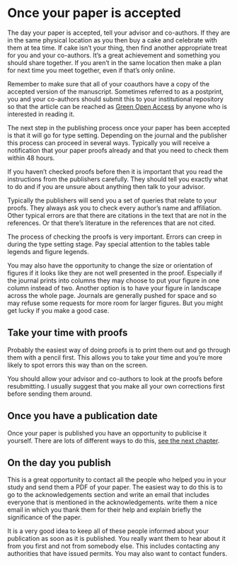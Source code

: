 # Once your paper is accepted {#accepted}

The day your paper is accepted, tell your advisor and co-authors. If they are in the same physical location as you then buy a cake and celebrate with them at tea time. If cake isn’t your thing, then find another appropriate treat for you and your co-authors. It’s a great achievement and something you should share together. If you aren’t in the same location then make a plan for next time you meet together, even if that’s only online. 

Remember to make sure that all of your coauthors have a copy of the accepted version of the manuscript. Sometimes referred to as a postprint, you and your co-authors should submit this to your institutional repository so that the article can be reached as [Green Open Access](openaccess.html) by anyone who is interested in reading it.

The next step in the publishing process once your paper has been accepted is that it will go for type setting. Depending on the journal and the publisher this process can proceed in several ways. Typically you will receive a notification that your paper proofs already and that you need to check them within 48 hours. 

If you haven't checked proofs before then it is important that you read the instructions from the publishers carefully. They should tell you exactly what to do and if you are unsure about anything then talk to your advisor.

Typically the publishers will send you a set of queries that relate to your proofs. They always ask you to check every author's name and affiliation. Other typical errors are that there are citations in the text that are not in the references. Or that there's literature in the references that are not cited.

The process of checking the proofs is very important. Errors can creep in during the type setting stage. Pay special attention to the tables table legends and figure legends. 

You may also have the opportunity to change the size or orientation of figures if it looks like they are not well presented in the proof. Especially if the journal prints into columns they may choose to put your figure in one column instead of two. Another option is to have your figure in landscape across the whole page. Journals are generally pushed for space and so may refuse some requests for more room for larger figures. But you might get lucky if you make a good case.

## Take your time with proofs
Probably the easiest way of doing proofs is to print them out and go through them with a pencil first. This allows you to take your time and you're more likely to spot errors this way than on the screen. 

You should allow your advisor and co-authors to look at the proofs before resubmitting. I usually suggest that you make all your own corrections first before sending them around. 

## Once you have a publication date
Once your paper is published you have an opportunity to publicise it yourself. There are lots of different ways to do this, [see the next chapter](citations.html). 

## On the day you publish
This is a great opportunity to contact all the people who helped you in your study and send them a PDF of your paper. The easiest way to do this is to go to the acknowledgements section and write an email that includes everyone that is mentioned in the acknowledgements. write them a nice email in which you thank them for their help and explain briefly the significance of the paper. 

It is a very good idea to keep all of these people informed about your publication as soon as it is published. You really want them to hear about it from you first and not from somebody else. This includes contacting any authorities that have issued permits. You may also want to contact funders. 
